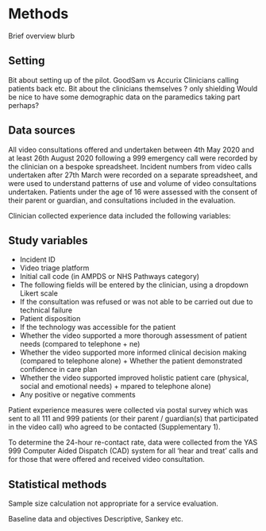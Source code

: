 # Methods {-}

Brief overview blurb

## Setting

Bit about setting up of the pilot. GoodSam vs Accurix
Clinicians calling patients back etc.
Bit about the clinicians themselves ? only shielding
Would be nice to have some demographic data on the paramedics taking part perhaps?

## Data sources

All video consultations offered and undertaken between 4th May 2020 and at least 26th August 2020 following a 999 emergency call were recorded by the clinician on a bespoke spreadsheet. Incident numbers from video calls undertaken after 27th March were recorded on a separate spreadsheet, and were used to understand patterns of use and volume of video consultations undertaken. Patients under the age of 16 were assessed with the consent of their parent or guardian, and consultations included in the evaluation. 

Clinician collected experience data included the following variables:

## Study variables

+  Incident ID
+  Video triage platform
+  Initial call code (in AMPDS or NHS Pathways category)
+  The following fields will be entered by the clinician, using a dropdown Likert scale
+  If the consultation was refused or was not able to be carried out due to technical failure
+  Patient disposition	
+  If the technology was accessible for the patient	
+  Whether the video supported a more thorough assessment of patient needs (compared to telephone +  ne) 	
+  Whether the video supported more informed clinical decision making (compared to telephone alone) 	+  Whether the patient demonstrated confidence in care plan	
+  Whether the video supported improved holistic patient care (physical, social and emotional needs) +  mpared to telephone alone) 	
+  Any positive or negative comments 

Patient experience measures were collected via postal survey which was sent to all  111 and 999 patients (or their parent / guardian(s) that participated in the video call) who agreed to be contacted (Supplementary 1).

To determine the 24-hour re-contact rate, data were collected from the YAS 999 Computer Aided Dispatch (CAD) system for all ‘hear and treat’ calls and for those that were offered and received video consultation.


## Statistical methods

Sample size calculation not appropriate for a service evaluation.

Baseline data and objectives
Descriptive, Sankey etc.
